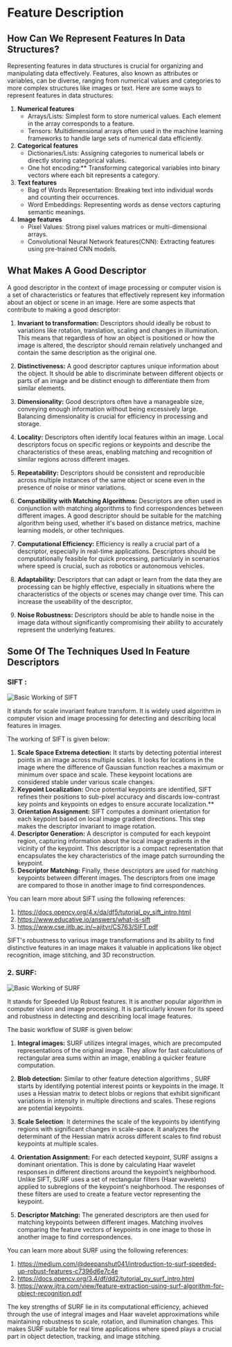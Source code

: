﻿# Feature Description

## How Can We Represent Features In Data Structures?

Representing features in data structures is crucial for organizing and manipulating data effectively. Features, also known as attributes or variables, can be diverse, ranging from numerical values and categories to more complex structures like images or text. Here are some ways to represent features in data structures:

1. **Numerical features**
    - Arrays/Lists: Simplest form to store numerical values. Each element in the array corresponds to a feature.
    - Tensors: Multidimensional arrays often used in the machine learning frameworks to handle large sets of numerical data efficiently.
4. **Categorical features**
    - Dictionaries/Lists: Assigning categories to numerical labels or directly storing categorical values.
    - One hot encoding:** Transforming categorical variables into binary vectors where each bit represents a category.
7. **Text features**
    - Bag of Words Representation: Breaking text into individual words and counting their occurrences.
    - Word Embeddings: Representing words as dense vectors capturing semantic meanings.
10. **Image features**
    - Pixel Values: Strong pixel values matrices or multi-dimensional arrays.
    - Convolutional Neural Network features(CNN): Extracting features using pre-trained CNN models.

## What Makes A Good Descriptor

A good descriptor in the context of image processing or computer vision is a set of characteristics or features that effectively represent key information about an object or scene in an image. Here are some aspects that contribute to making a good descriptor:

1. **Invariant to transformation:** Descriptors should ideally be robust to variations like rotation, translation, scaling and changes in illumination. This means that regardless of how an object is positioned or how the image is altered, the descriptor should remain relatively unchanged and contain the same description as the original one.
2. **Distinctiveness:** A good descriptor captures unique information about the object. It should be able to discriminate between different objects or parts of an image and be distinct enough to differentiate them from similar elements.

3. **Dimensionality:**  Good descriptors often have a manageable size, conveying enough information without being excessively large. Balancing dimensionality is crucial for efficiency in processing and storage.
4. **Locality:** Descriptors often identify local features within an image. Local descriptors focus on specific regions or keypoints and describe the characteristics of these areas, enabling matching and recognition of similar regions across different images.
5. **Repeatability:** Descriptors should be consistent and reproducible across multiple instances of the same object or scene even in the presence of noise or minor variations.
6. **Compatibility with Matching Algorithms:**  Descriptors are often used in conjunction with matching algorithms to find correspondences between different images. A good descriptor should be suitable for the matching algorithm being used, whether it's based on distance metrics, machine learning models, or other techniques.
7. **Computational Efficiency:** Efficiency is really a crucial part of a descriptor, especially in real-time applications. Descriptors should be computationally feasible for quick processing, particularly in scenarios where speed is crucial, such as robotics or autonomous vehicles.
8. **Adaptability:** Descriptors that can adapt or learn from the data they are processing can be highly effective, especially in situations where the characteristics of the objects or scenes may change over time. This can increase the useability of the descriptor.
9. **Noise Robustness:** Descriptors should be able to handle noise in the image data without significantly compromising their ability to accurately represent the underlying features.

## Some Of The Techniques Used In Feature Descriptors

### SIFT : &#x20;
![Basic Working of SIFT](https://www.researchgate.net/publication/220242450/figure/fig4/AS:669020810387456@1536518399011/Original-SIFT-algorithm-flow.png)

It stands for scale invariant feature transform. It is widely used algorithm in computer vision and image processing for detecting and describing local features in images.

The working of SIFT is given below:

1. **Scale Space Extrema detection:** It starts by detecting potential interest points in an image across multiple scales. It looks for locations in the image where the difference of Gaussian function reaches a maximum or minimum over space and scale. These keypoint locations are considered stable under various scale changes.
2. **Keypoint Localization:** Once potential keypoints are identified, SIFT refines their positions to sub-pixel accuracy and discards low-contrast key points and keypoints on edges to ensure accurate localization.\*\*
3. **Orientation Assignment:** SIFT computes a dominant orientation for each keypoint based on local image gradient directions. This step makes the descriptor invariant to image rotation.
4. **Descriptor Generation:** A descriptor is computed for each keypoint region, capturing information about the local image gradients in the vicinity of the keypoint. This descriptor is a compact representation that encapsulates the key characteristics of the image patch surrounding the keypoint.
5. **Descriptor Matching:** Finally, these descriptors are used for matching keypoints between different images. The descriptors from one image are compared to those in another image to find correspondences.

You can learn more about SIFT using the following references:

1. https://docs.opencv.org/4.x/da/df5/tutorial_py_sift_intro.html
2. https://www.educative.io/answers/what-is-sift
3. https://www.cse.iitb.ac.in/~ajitvr/CS763/SIFT.pdf

SIFT's robustness to various image transformations and its ability to find distinctive features in an image makes it valuable in applications like object recognition, image stitching, and 3D reconstruction.


### 2. SURF: &#x20;
![Basic Working of SURF](https://www.researchgate.net/publication/318565053/figure/fig2/AS:614214838263810@1523451637097/Flow-Chart-for-SURF-Feature-Detection.png)


It stands for Speeded Up Robust features. It is another popular algorithm in computer vision and image processing. It is particularly known for its speed and robustness in detecting and describing local image features.

The basic workflow of SURF is given below:

1. **Integral images:** SURF utilizes integral images, which are precomputed representations of the original image. They allow for fast calculations of rectangular area sums within an image, enabling a quicker feature computation.
2. **Blob detection:** Similar to other feature detection algorithms , SURF starts by identifying potential interest points or keypoints in the image. It uses a Hessian matrix to detect blobs or regions that exhibit significant variations in intensity in multiple directions and scales. These regions are potential keypoints.
3. **Scale Selection**: It determines the scale of the keypoints by identifying regions with significant changes in scale-space. It analyzes the determinant of the Hessian matrix across different scales to find robust keypoints at multiple scales.

4. **Orientation Assignment:** For each detected keypoint, SURF assigns a dominant orientation. This is done by calculating Haar wavelet responses in different directions around the keypoint’s neighborhood. Unlike SIFT, SURF uses a set of rectangular filters (Haar wavelets) applied to subregions of the keypoint's neighborhood. The responses of these filters are used to create a feature vector representing the keypoint.
5. **Descriptor Matching:** The generated descriptors are then used for matching keypoints between different images. Matching involves comparing the feature vectors of keypoints in one image to those in another image to find correspondences.

You can learn more about SURF using the following references:

1. https://medium.com/@deepanshut041/introduction-to-surf-speeded-up-robust-features-c7396d6e7c4e
2. https://docs.opencv.org/3.4/df/dd2/tutorial_py_surf_intro.html
3. https://www.ijtra.com/view/feature-extraction-using-surf-algorithm-for-object-recognition.pdf

The key strengths of SURF lie in its computational efficiency, achieved through the use of integral images and Haar wavelet approximations while maintaining robustness to scale, rotation, and illumination changes. This makes SURF suitable for real time applications where speed plays a crucial part in object detection, tracking, and image stitching.

